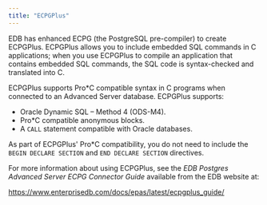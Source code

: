 ```yaml
---
title: "ECPGPlus"
---
```


<div id="ecpgplus" class="registered_link"></div>

EDB has enhanced ECPG (the PostgreSQL pre-compiler) to create ECPGPlus. ECPGPlus allows you to include embedded SQL commands in C applications; when you use ECPGPlus to compile an application that contains embedded SQL commands, the SQL code is syntax-checked and translated into C.

ECPGPlus supports Pro\*C compatible syntax in C programs when connected to an Advanced Server database. ECPGPlus supports:

-   Oracle Dynamic SQL – Method 4 (ODS-M4).
-   Pro\*C compatible anonymous blocks.
-   A `CALL` statement compatible with Oracle databases.

As part of ECPGPlus' Pro\*C compatibility, you do not need to include the `BEGIN DECLARE SECTION` and `END DECLARE SECTION` directives.

For more information about using ECPGPlus, see the *EDB Postgres Advanced Server ECPG Connector Guide* available from the EDB website at:

<https://www.enterprisedb.com/docs/epas/latest/ecpgplus_guide/>
